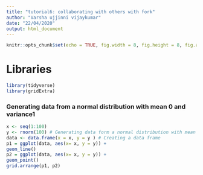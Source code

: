 ```yaml
---
title: "tutorial6: collaborating with others with fork"
author: "Varsha ujjinni vijaykumar"
date: "22/04/2020"
output: html_document
---
```

```r
knitr::opts_chunk$set(echo = TRUE, fig.width = 8, fig.height = 8, fig.alig = "center")
```

# Libraries
```r
library(tidyverse)
library(gridExtra)
```

### Generating data from a normal distribution with mean 0 and variance1
```r
x <- seq(1:100)
y <- rnorm(100) # Generating data form a normal distribution with mean 0 and variance 1
data <- data.frame(x = x, y = y ) # Creating a data frame
p1 = ggplot(data, aes(x= x, y = y)) +
geom_line()
p2 = ggplot(data, aes(x= x, y = y)) +
geom_point()
grid.arrange(p1, p2)
```

